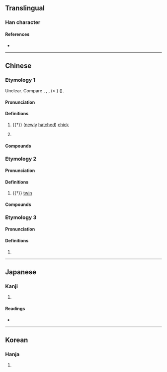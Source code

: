{{character info/new}}
==Translingual==

===Han character===
{{Han char|rn=9|rad=人|as=11|sn=13|four=25230|canj=OYJJ|ids=⿰亻連}}

====References====
* {{Han ref|kx=0115.210|dkj=01049|dj=0246.090|hdz=10208.080|uh=50C6|ud=20678|bh=DCB6|bd=56502}}

----

==Chinese==
{{zh-forms|s=𫢪}}

===Etymology 1===
Unclear. Compare {{cog|lep|||young|tr=lyeŋ}}, {{cog|ium|jaih jaanx|jaih '''jaanx'''|a hen which has not laid eggs}}, {{cog|tai-pro|*C̬.qɤːŋᴮ||young hen}}, {{cog|lic-pro|*C-ləŋ||chicken classifier}} (> {{cog|lic|lang}}) ({{zh-ref|Schuessler, 2007}}).

====Pronunciation====
{{zh-pron
|m=liàn
|c=leng1,lin5
|c_note=leng1 - vernacular (may not be related); lin5 - literary
|h=pfs=lon
|mn=xm,zz,tp,kh,tn,tc,hc,sx,yl,mg:nōa/qz,lk:lōa/km:loāi
|mn-t=nuan3
|mc=2
|oc=1,2
|cat=n
}}

====Definitions====
{{zh-hanzi}}

# {{†}} ([[newly]] [[hatched]]) [[chick]]
# {{lb|zh|Cantonese}} {{zh-alt-form|𡃁}}

====Compounds====
{{zh-der|雞僆|雞僆仔}}

===Etymology 2===
{{rfe|zh|related to 孿?}}

====Pronunciation====
{{zh-pron
|m=liǎn,liàn
|c=lin5
|mc=1
|oc=n,1
|cat=n
}}

====Definitions====
{{zh-hanzi}}

# {{†}} [[twin]]

====Compounds====
{{zh-der|僆子}}

===Etymology 3===

====Pronunciation====
{{zh-pron
|m=lián
|cat=
}}

====Definitions====
{{zh-hanzi}}

# {{zh-only|僆𠋵}}

----

==Japanese==

===Kanji===
{{ja-kanji|grade=|rs=人11}}

# {{defn|lang=ja|sort=人11}}

====Readings====
* {{ja-readings|on=れん|kun=ふたご,およぶ,おひつく}}

----

==Korean==

===Hanja===
{{ko-hanja|hangeul=련|rv=ryeon|mr=ryŏn}}

# {{defn|lang=ko|sort=人11}}